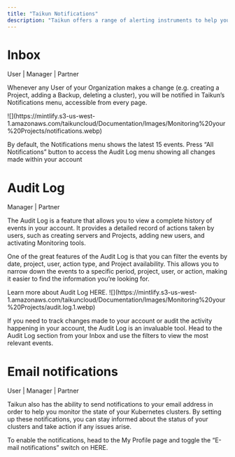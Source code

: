 ```yaml
---
title: "Taikun Notifications"
description: "Taikun offers a range of alerting instruments to help you stay informed about the status of your clusters."
---
```


# Inbox

<Icon icon="user" iconType="solid" /> User | <Icon icon="user-tie" iconType="solid" /> Manager | <Icon icon="handshake" iconType="solid" /> Partner

Whenever any User of your Organization makes a change (e.g. creating a Project, adding a Backup, deleting a cluster), you will be notified in Taikun’s Notifications menu, accessible from every page.

<Frame caption="Notifications">
  ![](https://mintlify.s3-us-west-1.amazonaws.com/taikuncloud/Documentation/Images/Monitoring%20your%20Projects/notifications.webp)
</Frame>

By default, the Notifications menu shows the latest 15 events. Press “All Notifications” button to access the Audit Log menu showing all changes made within your account

# Audit Log

<Icon icon="user-tie" iconType="solid" /> Manager | <Icon icon="handshake" iconType="solid" /> Partner

The Audit Log is a feature that allows you to view a complete history of events in your account. It provides a detailed record of actions taken by users, such as creating servers and Projects, adding new users, and activating Monitoring tools.

One of the great features of the Audit Log is that you can filter the events by date, project, user, action type, and Project availability. This allows you to narrow down the events to a specific period, project, user, or action, making it easier to find the information you’re looking for.

<Card title="Audit Log" icon="person-circle-exclamation" horizontal={true} href="Documentation/Topics/Monitoring your Projects/Audit Log.mdx">
  Learn more about Audit Log HERE.
</Card>

<Frame caption="Audit Log">
  ![](https://mintlify.s3-us-west-1.amazonaws.com/taikuncloud/Documentation/Images/Monitoring%20your%20Projects/audit.log.1.webp)
</Frame>

If you need to track changes made to your account or audit the activity happening in your account, the Audit Log is an invaluable tool. Head to the Audit Log section from your Inbox and use the filters to view the most relevant events.

# Email notifications

<Icon icon="user" iconType="solid" /> User | <Icon icon="user-tie" iconType="solid" /> Manager | <Icon icon="handshake" iconType="solid" /> Partner

Taikun also has the ability to send notifications to your email address in order to help you monitor the state of your Kubernetes clusters. By setting up these notifications, you can stay informed about the status of your clusters and take action if any issues arise.

<Card title="My Profile" icon="user" horizontal={true} href="Documentation/Topics/Account Management/My Profile management.mdx">
  To enable the notifications, head to the My Profile page and toggle the “E-mail notifications” switch on HERE.
</Card>